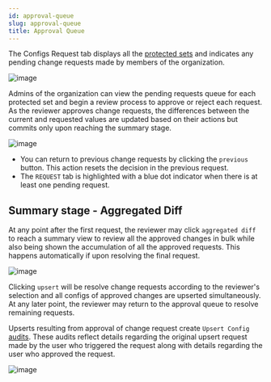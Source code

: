 ```yaml
---
id: approval-queue
slug: approval-queue
title: Approval Queue
---
```


The Configs Request tab displays all the [protected sets](../settings#protected-sets) and indicates any pending change requests made by members of the organization.

![image](./img/approval-queueapproval-queue-list.png)

Admins of the organization can view the pending requests queue for each protected set and begin a review process to approve or reject each request. As the reviewer approves change requests, the differences between the current and requested values are updated based on their actions but commits only upon reaching the summary stage.

![image](./img/approval-queue/approval-queue.png)

<Admonition type="info">

- You can return to previous change requests by clicking the `previous` button. This action resets the decision in the previous request.
- The `REQUEST` tab is highlighted with a blue dot indicator when there is at least one pending request.

</Admonition>

## Summary stage - Aggregated Diff

At any point after the first request, the reviewer may click `aggregated diff` to reach a summary view to review all the approved changes in bulk while also being shown the accumulation of all the approved requests. This happens automatically if upon resolving the final request.

![image](./img/approval-queue/approval-queue-aggregated-diff.png)

Clicking `upsert` will be resolve change requests according to the reviewer's selection and all configs of approved changes are upserted simultaneously. At any later point, the reviewer may return to the approval queue to resolve remaining requests.

Upserts resulting from approval of change request create `Upsert Config` [audits](../audit-log). These audits reflect details regarding the original upsert request made by the user who triggered the request along with details regarding the user who approved the request.

![image](./img/approval-queue/approval-queue-upsert-config-audit.png)
